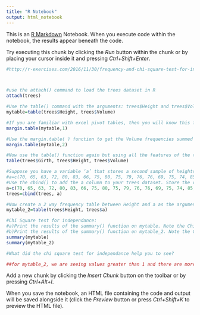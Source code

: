 ```yaml
---
title: "R Notebook"
output: html_notebook
---
```


This is an [R Markdown](http://rmarkdown.rstudio.com) Notebook. When you execute code within the notebook, the results appear beneath the code. 

Try executing this chunk by clicking the *Run* button within the chunk or by placing your cursor inside it and pressing *Ctrl+Shift+Enter*. 

```r
#http://r-exercises.com/2016/11/30/frequency-and-chi-square-test-for-independance/



#use the attach() command to load the trees dataset in R
attach(trees)

#Use the table() command with the arguments: trees$Height and trees$Volume. This will generate a two-way frequency table. Store this in variable mytable.
mytable=table(trees$Height, trees$Volume)

#If you are familiar with excel pivot tables, then you will know this function. Use the margin.table( ) function to get the Height frequencies summed over Volume
margin.table(mytable,1)

#Use the margin.table( ) function to get the Volume frequencies summed over Height.
margin.table(mytable,2)

#Now use the table() function again but using all the features of the trees dataset, that includes girth, height and volume. This will print out a multidimensional 3 way frequency table.
table(trees$Girth, trees$Height, trees$Volume)

#Suppose you have a variable ‘a’ that stores a second sample of heights of trees.
#a=c(70, 65, 63, 72, 80, 83, 66, 75, 80, 75, 79, 76, 76, 69, 75, 74, 85, 8, 71, 63, 78, 80, 74, 72, 77, 81, 82, 80, 86, 80, 87)
#Use the cbind() to add the a column to your trees dataset. Store the results back into trees.
a=c(70, 65, 63, 72, 80, 83, 66, 75, 80, 75, 79, 76, 76, 69, 75, 74, 85, 8, 71, 63, 78, 80, 74, 72, 77, 81, 82, 80, 86, 80, 87)
trees=cbind(trees, a)

#Now create a 2 way frequency table between Height and a as the arguments. Store this table in mytable_2.
mytable_2=table(trees$Height, trees$a)

#Chi Square test for independance:
#a)Print the results of the summary() function on mytable. Note the Chi Square test for independance results and P value
#b)Print the results of the summary() function on mytable_2. Note the Chi Square test for independance results and P value.
summary(mytable)
summary(mytable_2)

#What did the chi square test for independance help you to see?

##for mytable_2, we are seeing values greater than 1 and there are more matching values than


```

Add a new chunk by clicking the *Insert Chunk* button on the toolbar or by pressing *Ctrl+Alt+I*.

When you save the notebook, an HTML file containing the code and output will be saved alongside it (click the *Preview* button or press *Ctrl+Shift+K* to preview the HTML file).
